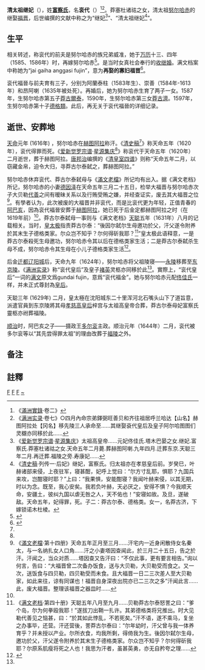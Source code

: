 {{東亞女性歷史人物
|名稱 =清太祖继妃富察氏
|身份 =继福晋
|國家 =[[後金|後金]]
|屆數 =
|最高職務 =
|前任 = 
|繼任 = 
|畫像=
|說明=
|姓=[[富察氏|富察氏]]
|名=衮代
|姓名=
|字=
|官職 =
|封爵 =
|封號 =
|位號=
|封地 =
|神號 =
|尊號 =
|族裔 = 
|旗籍 =<!--清朝旗人專用-->
|氏族 =沙濟富察氏
|府邸 =
|世系 = 
|初名 =
|乳名 =<!--日本、朝鮮、琉球以外人物用-->
|小字=
|號=
|法號=
|院號=
|其他名號=
|出生年=16世纪
|出生地=
|婚年=[[万历|万历]]十三年<br />（1585年）
|逝世年=[[天命_(后金)|天命]]五年<br />（1620年）
|逝世地=
|諡號=
|墳墓=
|父親=莽塞杜诸祜<ref name="a4"/>（或作莽色）
|嫡母=
|母親=
|夫=太祖高皇帝[[努尔哈赤|努尔哈赤]]
|婚姻名份=[[福晋|福晋]]
|夫之父=显祖宣皇帝[[塔克世|塔克世]]
|夫之母=[[宣皇后_(清朝)|宣皇后]]喜塔拉氏
|夫之嫡母=
|夫之元配=[[清太祖元妃|元妃]]哈哈纳扎青
|夫之正室=
|夫之繼室=[[清太祖大妃|孝烈武皇后]]乌拉那拉氏
|夫之平妻=[[孝慈高皇后_(清朝)|孝慈高皇后]]叶赫那拉氏
|夫之側室=
|兄弟=
|姊妹=
|嫡兄弟=
|嫡姊妹=
|庶兄弟=
|庶姊妹=
|同胞兄弟=
|同胞姊妹=
|異母兄弟=
|異母姊妹=
|異父兄弟=
|異父姊妹=
|繼兄弟=
|繼姊妹=
|子=[[阿蘭泰柱|阿蘭泰柱]]<br />[[崇善|崇善]]<br />[[昂阿喇|昂阿喇]]<br />[[莽古尔泰|莽古尔泰]]<br />[[德格类|德格类]]
|女=[[杨古利|杨古利]]之妻<br />[[莽古济|莽古济]]
|養子=
|養女=
|繼子=
|繼女=
|其他親屬 =
|經歷 = 
|著作 =
|注釋=|继任}}
'''清太祖继妃'''（{{bd|16世纪||1620年||catIdx=F}}），姓'''[[富察氏|富察氏]]'''，名'''衮代'''（{{lang-mnc|ᡤᡠᠨᡩᠠᡳ|a=Gundei}}）<ref>《[[滿洲實錄|滿洲實錄]]·卷二》</ref><ref name="a1">《[[满洲实录|满洲实录]]·卷七》○四月內命宗弟鐸弼旺善贝和齐往祖居呼兰哈达【山名】赫图阿拉处【冈名】移先陵三人承命至......其继娶袞代皇后及皇子阿尔哈图图们灵櫬亦同移於此......</ref>。莽塞杜诸祜之女，清太祖[[努尔哈赤|努尔哈赤]]的继娶[[福晋|福晋]]，后世编撰的文献中称之为“继妃{{noteTag|name=noteA}}<ref name="a4">《[[爱新觉罗宗谱|爱新觉罗宗谱]]·[[星源集庆|星源集庆]]》太祖高皇帝……元妃佟佳氏.塔木巴晏之女.继妃.富察氏.莽塞杜诸祜之女.天命五年二月薨.葬赫图阿喇.九年四月.迁葬东京.天聪三年二月.再迁葬.福陵之旁.寿康妃……</ref>”、“清太祖继妃<ref name="a5">《[[清史稿|清史稿]]·列传一·后妃》继妃，富察氏。归太祖亦在孝慈皇后前。岁癸巳，叶赫诸部来侵，上夜驻军，寝甚酣，妃呼上觉曰：“尔方寸乱耶，惧耶？九国兵来攻，岂酣寝时耶？”上曰：“我果惧，安能酣寝？我闻叶赫来侵，以其无期，时以为念。既至，我心安矣。我若负叶赫，天必厌之，安得不惧？今我顺天命，安疆土，彼纠九国以虐无咎之人，天不佑也！”安寝如故。及旦，遂破敌。天命五年，妃得罪，死。子二：莽古尔泰、德格类。女一，名莽古济，下嫁锁诺木杜棱。</ref>”。

==生平==

相关转述，称衮代的前夫是努尔哈赤的族兄弟威准，她于[[万历|万历]]十三、四年（1585、1586年）时，再嫁努尔哈赤<ref name="a3">{{Cite web|title=天命五年后金国的大福晋|url=http://www.guoxue.com/?p=1542|accessdate=2019-02-27|author=徐文明|date=2002-12-02|publisher=国学网，原刊《甘肃民族研究》2000年第4期|archiveurl=https://web.archive.org/web/20170811055119/http://www.guoxue.com/?p=1542|archivedate=2017-08-11|dead-url=yes}}</ref>。是当时女真社会奉行的[[繼承遺孀|收继婚]]。满文档案中称她为“jai gaiha anggasi fujin”，意为'''再娶的寡妇福晋'''<ref>{{Cite web|title=条条大路通罗马：清代后宫的等级与来源|url=http://www.sohu.com/a/167862409_610385|accessdate=2019-02-15|date=2017-08-28|publisher=搜狐网|archive-date=2019-02-15|archive-url=https://web.archive.org/web/20190215160130/http://www.sohu.com/a/167862409_610385|dead-url=no}}</ref>。

衮代福晉与前夫育有三子，分别为阿蘭泰柱（1583年生）、崇善（1584年-1613年）和昂阿喇（1635年被处死）。再婚后，她为努尔哈赤生育了两子一女。1587年，生努尔哈赤第五子[[莽古爾泰|莽古爾泰]]，1590年，生努尔哈赤第三女[[莽古濟|莽古濟]]。1597年，生努尔哈赤第十子[[德格類|德格類]]。此后，再无关于衮代福晉的详细记录。

== 逝世、安葬地 ==

[[天命_(后金)|天命]]元年 (1616年) ，努尔哈赤在[[赫图阿拉|赫图阿拉]]称汗。《[[清史稿|清史稿]]<ref name="a5" />》称天命五年（1620年），衮代得罪而死。《[[爱新觉罗宗谱|爱新觉罗宗谱]]·[[星源集庆|星源集庆]]<ref name="a4"/>》称衮代于天命五年（1620年）二月逝世，葬于赫图阿拉。[[唐邦治|唐邦治]]编撰的《[[清皇室四谱|清皇室四谱]]{{noteTag|name=noteA}}》则称“天命五年二月，以窃藏金帛，迫令大归，寻莽古尔泰弑之，葬赫图阿拉。”

努尔哈赤休弃衮代、莽古尔泰弑母与《[[滿文老檔|滿文老檔]]》所记均有出入。据《满文老档》所记，努尔哈赤的小妻[[塔因查|德因泽]]在天命五年三月二十五日，检举大福晋与努尔哈赤次子大贝勒[[代善|代善]]之间有暧昧关系以及行贿受贿之嫌，并经查证实，废去其大福晋之位<ref>《[[滿文老檔|滿文老檔]]·第十四册》天命五年正月至三月......汗宅内一近身闲散侍女名秦太，与一名纳扎女人口角......汗之小妻塔因查闻此，於三月二十五日，告之於汗。汗闻之，当众对质......塔因查又告汗曰：“不仅此事，更有要言相告。”询以何言，告曰：“大福晋曾二次备办饭食，送与大贝勒，大贝勒受而食之。又一次，送饭食与四贝勒，四贝勒受而未食。且大福晋一日二三次差人至大贝勒家，如此来往，谅有同谋也！福晋自身深夜出院亦已二三次之多”汗闻此言......此，废大福晋。整理该福晋之器皿时......</ref>。有學者认为，此次被废的大福晋并非衮代，而是比衮代更为年轻，正值青春的[[清太祖大妃|阿巴亥]]，因為衮代褔晉安葬于[[赫图阿拉城|赫图阿拉]]，她已死于后金定都赫图阿拉之时（在1619年前）<ref name="a3" />。莽古尔泰弑母一事则与《满文老档》[[天聪|天聪]]五年（1631年）八月的记载相关。当时，[[皇太极|皇太极]]指责莽古尔泰：“後因尔弑尔生母邀功於父，汗父遂令附养於其末生子德格类家。尔众岂不知乎？尔何得斫我耶？<ref>《[[滿文老檔|满文老档]]·第四十册》天聪五年八月至九月......贝勒莽古尔泰怒詈之曰：“爹个岛，尔为何拳殴我耶！”遂拔刀出鞘一扎许。其弟德格类将兄推出。时大见勒代善见之恼甚，曰：“於其如此悖乱，不若死矣。”汗不语，遂不乘马，复坐之办事毕，还营。汗还营後，詈莽古尔泰曰：“尔年幼时，汗父曾与我一体养育乎？并未授以产业。尔所衣食，均我所剩，得倚我为生。後因尔弑尔生母，邀功於父，汗父遂令附养於其末生子德格类家。尔众岂不知乎？尔何得斫我耶？尔原系肌瘦将死之人也！我思为汗者，虽甚英勇，亦无自矜夸之理......</ref>”皇太极此语释意，一是莽古尔泰殺死生母邀功，努尔哈赤令其以后在德格类家生活；二是莽古尔泰弑杀生母不成，努尔哈赤令其生母在小儿子德格类家生活<ref>{{Cite web|title=努尔哈赤老婆与太子偷情：皇太极做了手脚？|url=http://history.news.163.com/09/0226/10/532RBFIN00011247.html|accessdate=2017-06-22|author=碧血汗青|date=2002-12-02|publisher=网易|archive-date=2018-11-03|archive-url=https://web.archive.org/web/20181103210214/http://history.news.163.com/09/0226/10/532RBFIN00011247.html|dead-url=no}}</ref>。

后金[[迁都|迁都]][[辽阳城|辽阳城]]后，天命九年（1624年），努尔哈赤将父祖陵寝——[[清永陵|永陵]]移葬至[[东京陵|东京陵]]。《[[满洲实录|满洲实录]]》称“衮代皇后”及皇子[[褚英|褚英]]灵柩亦同移於此<ref name="a1" />。實際上，“衮代皇后”一词的[[满文|满文]]原文爲gundai fujin，意爲“衮代福金”。她与努尔哈赤元配[[清太祖元妃|佟佳氏]]一样，并未正式尊封為[[皇后|皇后]]。

天聪三年 (1629年) 二月，皇太極在沈阳城东二十里浑河北石嘴头山下了道旨意，派遣官員到东京陵將其母[[孝慈高皇后_(清朝)|孝慈高皇后]]梓宫与太祖高皇帝合葬，莽古尔泰母妃富察氏靈柩亦祔葬福陵。

[[顺治|顺治]]时，阿巴亥之子——摄政王[[多尔衮|多尔衮]]主政。顺治元年（1644年）二月，衮代被多尔衮等以“其先尝得罪太祖”的理由改葬于[[清福陵|福陵]]之外{{noteTag|name=noteA}}。

== 备注 ==
{{noteFoot|1=
{{noteTag|name=noteA|1=徐文明所著文章<ref name="a3"/>引《[[清皇室四谱|清皇室四谱]]》记载：继妃富察氏，名衮代，为莽塞杜诸祜女，初适人生子昂阿拉（按昂阿拉天聪九年十二月坐知莽古济格格逆谋并处死），后复归太祖，明万历十五年生皇五子原封贝勒莽古尔泰，逾数年生削籍皇三女莽古济格格，二十四年生皇十子原封贝勒德格类。天命五年二月以窃藏金帛，迫令大归，寻莽古尔泰弑之，葬赫图阿拉。九年四月，迁葬东京。天聪三年二月，再迁沈阳，祔葬福陵之旁。顺治元年二月，摄政王多尔衮等以其先尝得罪太祖，改葬之于福陵外。}}
}}

==註釋==
{{Reflist|2}}
{{start box}}
{{S-hou|[[清朝|大清]]皇室|3=16世纪|5=1620年}}
{{S-before|嫡福晋[[清太祖元妃|哈哈纳扎青]]佟佳氏|1577年-1592年}}
{{S-title|[[清朝皇后及妃嬪列表|大清福晋]]|1585年-1620年}}
{{S-after|继福晋[[孝慈高皇后_(清朝)|孟古哲哲]]叶赫那拉氏|1588年-1603年}}
{{end box}}
{{清朝皇后}}
{{滿洲鑲黃旗沙濟富察氏}}
{{清太祖皇室}}
[[Category:后金被处决者|F]]
[[Category:清太祖福晋|F]]
[[Category:中国皇帝嫡妻未得封后者|F]]
[[Category:沙濟富察氏|~]]